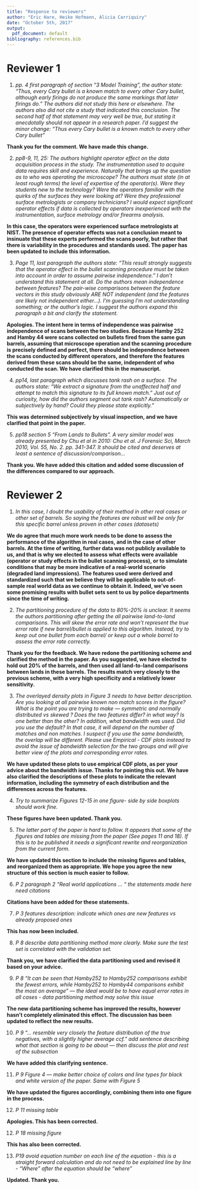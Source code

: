 ```yaml
---
title: "Response to reviewers"
author: "Eric Hare, Heike Hofmann, Alicia Carriquiry"
date: "October 5th, 2017"
output:
  pdf_document: default
bibliography: references.bib
---
```


# Reviewer 1

1. *pp. 4  first paragraph of section “3 Model Training”, the author state: "Thus, every Cary bullet is a known match to every other Cary bullet, although early firings do not produce the same markings that later firings do." The authors did not study this here or elsewhere. The authors also did not cite a study that indicated this conclusion. The second half of that statement may very well be true, but  stating it anecdotally should not appear in a research paper.  I’d suggest the minor change: "Thus every Cary bullet is a known match to every other Cary bullet"*

  **Thank you for the comment. We have made this change.**
  
2. *pp8-9, 11, 25: The authors highlight operator effect on the data acquisition process in the study. The instrumentation used to acquire data requires skill and experience. Naturally that brings up the question as to who was operating the microscope? The authors must state (in at least rough terms) the level of expertise of the operator(s). Were they students new to the technology? Were the operators familiar with the quirks of the surfaces they were looking at? Were they professional surface metrologists or company technicians? I would expect significant operator effects if data is collected by operators inexperienced  with the instrumentation, surface metrology and/or firearms analysis.*

  **In this case, the operators were experienced surface metrologists at NIST. The presence of operator effects was not a conclusion meant to insinuate that these experts performed the scans poorly, but rather that there is variability in the procedures and standards used. The paper has been updated to include this information.**
  
3. *Page 11,  last paragraph the authors state: "This result strongly suggests that the operator effect in the bullet scanning procedure must be taken into account in order to assume pairwise independence." I don’t understand this statement at all. Do the authors mean independence between features? The pair-wise comparisons between the feature vectors in this study obviously ARE NOT independent (and the features are likely not independent either…). I’m guessing I'm not understanding something; or the author's logic. I suggest the authors expand this paragraph a bit and clarify the statement.*

  **Apologies. The intent here in terms of independence was pairwise independence of scans between the two studies. Because Hamby 252 and Hamby 44 were scans collected on bullets fired from the same gun barrels, assuming that microscope operation and the scanning procedure is precisely defined and perfect, there should be independence between the scans conducted by different operators, and therefore the features derived from these scans should be the same, independent of who conducted the scan. We have clarified this in the manuscript.**
  
4. *pp14, last paragraph which discusses tank rash on a surface. The authors state: "We extract a signature from the unaffected half and attempt to match this signature to its full known match." Just out of curiosity, how did the authors segment out tank rash? Automatically or subjectively by hand? Could they please state explicitly."*

  **This was determined subjectively by visual inspection, and we have clarified that point in the paper.**
  
5. *pp18 section 5 “From Lands to Bullets”. A very similar model was already presented by Chu et al in 2010: Chu et al. J Forensic Sci, March 2010, Vol. 55, No. 2.  pp. 341-347. It should be cited and deserves at least a sentence of discussion/comparison...*

  **Thank you. We have added this citation and added some discussion of the differences compared to our approach.**

# Reviewer 2

1. *In this case, I doubt the usability of their method in other real cases or other set of barrels. So saying the features are robust will be only for this specific barrel unless proven in other cases (datasets)*

  **We do agree that much more work needs to be done to assess the performance of the algorithm in real cases, and in the case of other barrels. At the time of writing, further data was not publicly available to us, and that is why we elected to assess what effects were available (operator or study effects in the bullet scanning process), or to simulate conditions that may be more indicative of a real-world scenario (degraded land impressions). The features used were derived and standardized such that we believe they will be applicable to out-of-sample real world data as we continue to obtain it. Indeed, we've seen some promising results with bullet sets sent to us by police departments since the time of writing.**
  
2. *The partitioning procedure of the data to 80%-20% is unclear. It seems the authors partitioning after getting the all pairwise land-to-land comparisons. This will skew the error rate and won’t represent the true error rate if new barrel/bullet is applied to this algorithm. Instead, try to keep out one bullet from each barrel/ or keep out a whole barrel to assess the error rate correctly.*

  **Thank you for the feedback. We have redone the partitioning scheme and clarified the method in the paper. As you suggested, we have elected to hold out 20% of the barrels, and then used all land-to-land comparisons between lands in these barrels. The results match very closely to the previous scheme, with a very high specificity and a relatively lower sensitivity.**
  
3. *The overlayed density plots in Figure 3 needs to have better description. Are you looking at all pairwise known non match scores in the figure? What is the point you are trying to make — symmetric and normally distributed vs skewed ? Does the two features differ? in what way? Is one better than the other? In addition, what bandwidth was used. Did you use the default? In that case, it will depend on the number of matches and non matches. I suspect if you use the same bandwidth, the overlap will be different. Please use Empirical - CDF plots instead to avoid the issue of bandwidth selection for the two groups and will give better view of the plots and corresponding error rates.*

  **We have updated these plots to use empirical CDF plots, as per your advice about the bandwidth issue. Thanks for pointing this out. We have also clarified the descriptions of these plots to indicate the relevant information, including the symmetry of each distribution and the differences across the features.**
  
4. *Try to summarize Figures 12-15 in one figure- side by side boxplots should work fine.*

  **These figures have been updated. Thank you.**

5. *The latter part of the paper is hard to follow. It appears that some of the figures and tables are missing from the paper (See pages 11 and 18). If this is to be published it needs a significant rewrite and reorganization from the current form.*

  **We have updated this section to include the missing figures and tables, and reorganized them as appropriate. We hope you agree the new structure of this section is much easier to follow.**

6. *P 2 paragraph 2 “Real world applications ... “ the statements made here need citations*

  **Citations have been added for these statements.**

7. *P 3 features description: indicate which ones are new features vs already proposed ones*

  **This has now been included.**

8. *P 8 describe data partitioning method more clearly. Make sure the test set is correlated with the validation set.*

  **Thank you, we have clarified the data partitioning used and revised it based on your advice.**
  
9. *P 8 “It can be seen that Hamby252 to Hamby252 comparisons exhibit the fewest errors, while Hamby252 to Hamby44 comparisons exhibit the most on average” — the ideal would be to have equal error rates in all cases - data partitioning method may solve this issue*

  **The new data partitioning scheme has improved the results, however hasn't completely eliminated this effect. The discussion has been updated to reflect the new results.**
  
10. *P 9 “... resemble very closely the feature distribution of the true negatives, with a slightly higher average ccf.” add sentence describing what that section is going to be about — then discuss the plot and rest of the subsection*

  **We have added this clarifying sentence.**

11. *P 9 Figure 4 — make better choice of colors and line types for black and white version of the paper. Same with Figure 5*

  **We have updated the figures accordingly, combining them into one figure in the process.**

12. *P 11 missing table*

  **Apologies. This has been corrected.**
  
12. *P 18 missing figure*

  **This has also been corrected.**
  
13. *P19 avoid equation number on each line of the equation - this is a straight forward calculation and do not need to be explained line by line - “Where” after the equation should be “where”*

  **Updated. Thank you.**
